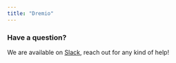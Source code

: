 ```yaml
---
title: "Dremio"
---
```


<Tabs>
  <Tab title="Elementary Cloud">
    <Snippet file="cloud/integrations/dremio.mdx" />
  </Tab>
  <Tab title="Elementary CLI">
    <Snippet file="cli/dremio-cli.mdx" />
  </Tab>
</Tabs>

### Have a question?

We are available on [Slack](https://elementary-data.com/community), reach out for any kind of help!
